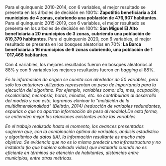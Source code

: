 Para el quinquenio 2010-2014, con 6 variables, el mejor resultado se presenta en los árboles de decisión en 100%: **Zapotiltic beneficiaría a 24 municipios de 4 zonas, cubriendo una población de 476,907 habitantes**. Para el quinquenio 2015-2019, con 6 variables, el mejor resultado se presenta en los arboles de decisión en 100%: **San Miguel El Alto beneficiaría a 20 municipios de 3 zonas, cubriendo una población de 819,379 habitantes**. Para el quinquenio 2020, con 6 variables, el mejor resultado se presenta en los bosques aleatorios en 70%: **La Barca beneficiaría a 16 municipios de 6 zonas cubriendo, una población de 1´017,468 habitantes**. 

Con 4 variables, los mejores resultados fueron en bosques aleatorios al 88% y con 5 variables los mejores resultados fueron en *bagging* al 88%.

*En la información de origen se cuenta con alrededor de 50 variables, pero solo las anteriores utilizadas representan un peso de importancia para la ejecución del algoritmo. Por ejemplo, variables como: día, mes, ocupación, escolaridad, necropsia, horas, minutos, etc. no contribuirían al desarrollo del modelo y con esto, logramos eliminar la “maldición de la multidimensionalidad” (Beltrán, 2014) (reducción de variables redundantes, espurias o que no aportan información de peso al modelo).De esta forma, se entienden mejor las relaciones existentes entre las variables.*

*En el trabajo realizado hasta el momento, los avances presentados sugieren que, con la combinación óptima de variables, análisis estadístico y algorítmico de datos (IA), la información resultante es mucho más objetiva. Se evidencia que no es lo mismo predecir una infraestructura y no instalarla (lo que hubiera salvado vidas) que instalarla cuando no es eficiente en términos de atención de habitantes, distancias entre municipios, entre otras métricas.*
